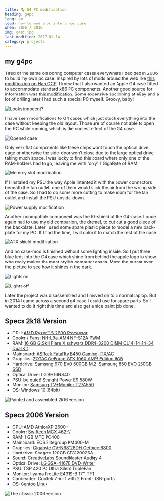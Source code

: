 ```yaml
---
title: My G4 PC modification
heading: g4pc
lang: en
lead: how to mod a pc into a mac case
when: 2006 / 2016
img: g4pc.jpg
last-modified: 2017-01-14
category: projects
---
```


## my g4pc

Tired of the same old boring computer cases everywhere I decided in 2006 to
build my own pc case. Inspired by lots of mods around the web like
[this modification on HardOCP](https://web.archive.org/web/20181212102818/https://www.hardocp.com/article/2002/09/13/rotten_apple/).
I knew that I also wanted an Apple G4 case fitted to accommodate standard x86 PC
components. Another good source for information was
[this modification](https://www.slcentral.com/articles/01/8/g4pc/). Some
expensive auctioning at eBay and a lot of drilling later I had such a special PC
myself. Groovy, baby!

![Looks innocent?](./2k06_final.jpg)

I have seen modifications to G4 cases which just stuck everything into the case
without keeping the old layout. Those are of course not able to open the PC
while running, which is the coolest effect of the G4 case.

![Opened case](./2k06_open.jpg)

Only very flat components like these chips wont touch the optical drive cage or
otherwise the side-door won’t close due to the large optical drive taking much
space. I was lucky to find this board where only one of the RAM-holders had to
go, leaving me with 'only' 1 GigaByte of RAM.

![Memory slot modification](./2k06_ram.jpg)

If I installed my PSU the way Apple intented it with the power connectors
beneath the fan outlet, one of them would suck the air from the wrong side of
the case. So I had to do some more cutting to make room for the fan outlet and
install the PSU upside-down.

![Power supply modification](./2k06_psu.jpg)

Another incompatible component was the IO-shield of the G4-case. I once again
had to use my old companion, the dremel, to cut out a good piece of the
backplate. Later I used some spare plastic piece to model a new back-plate for
my PC. If I find the time, I will color it to match the rest of the case.

![ATX shield modification](./2k06_atx.jpg)

And no case-mod is finished without some lighting inside. So I put three blue
leds into the G4 case which shine from behind the apple logo to show who really
makes the most stylish computer cases. Move the cursor over the picture to see
how it shines in the dark.

![Lights on](./2k06_lightON.jpg)

![Lights off](./2k06_lightOFF.jpg)

Later the project was disassembled and I moved on to a normal laptop. But in
2014 I came across a second g4 case I could use for spare parts. So I wanted to
do it right this time and also get a nice paint job done.

## Specs 2k18 Version

- CPU:&nbsp;[AMD Ryzen™ 5 2600 Processor](https://www.amd.com/de/products/cpu/amd-ryzen-5-2600)
- Cooler /
  Fans:&nbsp;[NH-L9a-AM4](https://noctua.at/de/nh-l9a-am4)&nbsp;[NF-S12A PWM](https://noctua.at/de/nf-s12a-pwm)
- RAM:&nbsp;[16 GB G.Skill Flare X schwarz DDR4-3200 DIMM CL14-14-14-34 Dual Kit](https://gskill.com/en/product/f4-3200c14d-16gfx)
- Mainboard:&nbsp;[ASRock Fatal1ty B450 Gaming-ITX/AC](https://www.asrock.com/MB/AMD/Fatal1ty%20B450%20Gaming-ITXac/index.asp)
- Graphics:&nbsp;[ZOTAC GeForce GTX 1060 AMP! Edition 6GB](https://www.zotac.com/de/product/graphics_card/zotac-geforce-gtx-1060-amp-edition)
- Harddrive:&nbsp;[Samsung 970 EVO 500GB M.2](https://www.samsung.com/de/memory-storage/970-evo-nvme-m-2-ssd/MZ-V7E500BW/)
  &nbsp;[Samsung 850 EVO 250GB SSD](https://www.samsung.com/de/memory-storage/850-evo-sata-3-2-5-inch-ssd/MZ-75E250BEU/)
- Optical Drive: LG BH16NS40
- PSU: be quiet! Straight Power E9 580W
- Monitor:&nbsp;[Samsung TV+Monitor T27A550](https://www.samsung.com/de/support/model/LT27A550EW/EN/)
- OS: Windows 10 (64bit)

![Painted and assembled 2k16 version](./2k16_final.jpg)

## Specs 2006 Version

- CPU: AMD AthlonXP 2600+
- Cooler:&nbsp;[Swiftech MCX 462-V](https://www.silentpcreview.com/article130-page1.html)
- RAM: 1 GB MTD PC400
- Mainboard: ECS Elitegroup KM400-M
- Graphics:&nbsp;[Gigabyte GV-N68128DH Geforce 6800](https://www.gigabyte.com/Graphics-Card/GV-N68128DH#ov)
- Harddrive: Seagate 120GB ST3120026A
- Sound: CreativeLabs Soundblaster Audigy 4
- Optical
  Drive:&nbsp;[LG GSA-4167B DVD-Writer](https://www.lg.com/de/service-produkt/lg-GSA-4167B)
- PSU: TSP 420 P4 Ultra Silent TripleFan
- Monitor: Iiyama ProLite E431S-B 17'' TFT
- Cardreader: Cooltek 7-in-1 with 2 Front-USB-ports
- OS:&nbsp;[Gentoo Linux](https://www.gentoo.org)

![The classic 2006 version](./2k06_final.jpg)
